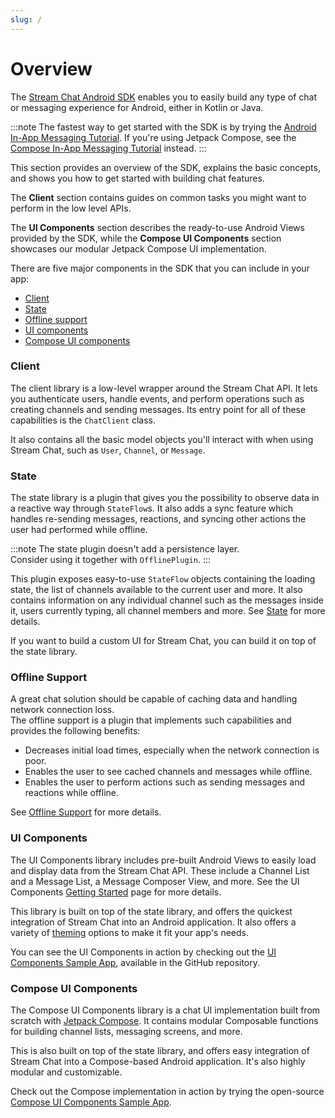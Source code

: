 ```yaml
---
slug: /
---
```


# Overview

The [Stream Chat Android SDK](https://github.com/GetStream/stream-chat-android) enables you to easily build any type of chat or messaging experience for Android, either in Kotlin or Java.

:::note 
The fastest way to get started with the SDK is by trying the [Android In-App Messaging Tutorial](https://getstream.io/tutorials/android-chat/). If you're using Jetpack Compose, see the [Compose In-App Messaging Tutorial](https://getstream.io/chat/compose/tutorial/) instead.
:::

This section provides an overview of the SDK, explains the basic concepts, and shows you how to get started with building chat features.

The **Client** section contains guides on common tasks you might want to perform in the low level APIs.

The **UI Components** section describes the ready-to-use Android Views provided by the SDK, while the **Compose UI Components** section showcases our modular Jetpack Compose UI implementation.

There are five major components in the SDK that you can include in your app:

* [Client](https://github.com/GetStream/stream-chat-android/tree/main/stream-chat-android-client)
* [State](https://github.com/GetStream/stream-chat-android/tree/main/stream-chat-android-state)
* [Offline support](https://github.com/GetStream/stream-chat-android/tree/main/stream-chat-android-offline)
* [UI components](https://github.com/GetStream/stream-chat-android/tree/main/stream-chat-android-ui-components)
* [Compose UI components](https://github.com/GetStream/stream-chat-android/tree/main/stream-chat-android-compose)

### Client

The client library is a low-level wrapper around the Stream Chat API. It lets you authenticate users, handle events, and perform operations such as creating channels and sending messages. Its entry point for all of these capabilities is the `ChatClient` class.

It also contains all the basic model objects you'll interact with when using Stream Chat, such as `User`, `Channel`, or `Message`.

### State

The state library is a plugin that gives you the possibility to observe data in a reactive way through `StateFlow`s.
It also adds a sync feature which handles re-sending messages, reactions, and syncing other actions the user had performed while offline.

:::note
The state plugin doesn't add a persistence layer.<br/> Consider using it together with `OfflinePlugin`.
:::

This plugin exposes easy-to-use `StateFlow` objects containing the loading state, the list of channels available to the current user and more.
It also contains information on any individual channel such as the messages inside it, users currently typing, all channel members and more.
See [State](../03-client/06-guides/04-state-plugin.mdx) for more details.

If you want to build a custom UI for Stream Chat, you can build it on top of the state library.

### Offline Support

A great chat solution should be capable of caching data and handling network connection loss.<br/>
The offline support is a plugin that implements such capabilities and provides the following benefits:

* Decreases initial load times, especially when the network connection is poor.
* Enables the user to see cached channels and messages while offline.
* Enables the user to perform actions such as sending messages and reactions while offline.

See [Offline Support](../03-client/06-guides/03-offline-support.mdx) for more details.

### UI Components

The UI Components library includes pre-built Android Views to easily load and display data from the Stream Chat API. These include a Channel List and a Message List, a Message Composer View, and more. See the UI Components [Getting Started](../04-ui/01-overview.mdx) page for more details.

This library is built on top of the state library, and offers the quickest integration of Stream Chat into an Android application. It also offers a variety of [theming](../04-ui/02-general-customization/01-theming.mdx) options to make it fit your app's needs.

You can see the UI Components in action by checking out the [UI Components Sample App](https://github.com/GetStream/stream-chat-android/tree/main/stream-chat-android-ui-components-sample), available in the GitHub repository.

### Compose UI Components

The Compose UI Components library is a chat UI implementation built from scratch with [Jetpack Compose](https://developer.android.com/jetpack/compose). It contains modular Composable functions for building channel lists, messaging screens, and more.

This is also built on top of the state library, and offers easy integration of Stream Chat into a Compose-based Android application. It's also highly modular and customizable.

<!-- TODO add theming link for Compose -->

Check out the Compose implementation in action by trying the open-source [Compose UI Components Sample App](https://github.com/GetStream/stream-chat-android/tree/main/stream-chat-android-compose-sample).
